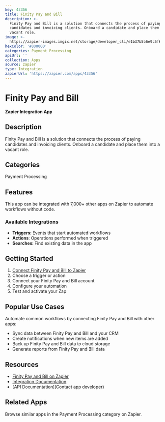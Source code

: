 ```yaml
---
key: 43356
title: Finity Pay and Bill
description: >-
  Finity Pay and Bill is a solution that connects the process of paying
  candidates and invoicing clients. Onboard a candidate and place them into a
  vacant role.
image: >-
  https://zapier-images.imgix.net/storage/developer_cli/e1b37b5b6e9c5f675fbdfd48ddffefaa_2.png?auto=format%2Ccompress&ixlib=python-3.0.0&q=50
hexColor: '#000000'
categories: Payment Processing
apiUrl: ''
collection: Apps
source: zapier
type: Integration
zapierUrl: 'https://zapier.com/apps/43356'
---
```

# Finity Pay and Bill

**Zapier Integration App**

## Description

Finity Pay and Bill is a solution that connects the process of paying candidates and invoicing clients. Onboard a candidate and place them into a vacant role.

## Categories

Payment Processing

## Features

This app can be integrated with 7,000+ other apps on Zapier to automate workflows without code.

### Available Integrations

- **Triggers**: Events that start automated workflows
- **Actions**: Operations performed when triggered
- **Searches**: Find existing data in the app

## Getting Started

1. [Connect Finity Pay and Bill to Zapier](https://zapier.com/apps/43356)
2. Choose a trigger or action
3. Connect your Finity Pay and Bill account
4. Configure your automation
5. Test and activate your Zap

## Popular Use Cases

Automate common workflows by connecting Finity Pay and Bill with other apps:

- Sync data between Finity Pay and Bill and your CRM
- Create notifications when new items are added
- Back up Finity Pay and Bill data to cloud storage
- Generate reports from Finity Pay and Bill data

## Resources

- [Finity Pay and Bill on Zapier](https://zapier.com/apps/43356)
- [Integration Documentation](https://zapier.com/apps/43356/integrations)
- [API Documentation](Contact app developer)

## Related Apps

Browse similar apps in the Payment Processing category on Zapier.
